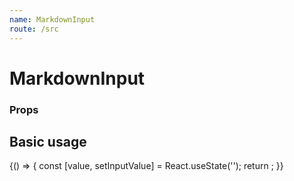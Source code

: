 ```yaml
---
name: MarkdownInput
route: /src
---
```




# MarkdownInput

### Props

<Props of={MarkdownInput} />

## Basic usage

<Playground>
  {() => {
    const [value, setInputValue] = React.useState('');
    return <MarkdownInput value={value} onChangeText={setInputValue} />;
  }}
</Playground>
